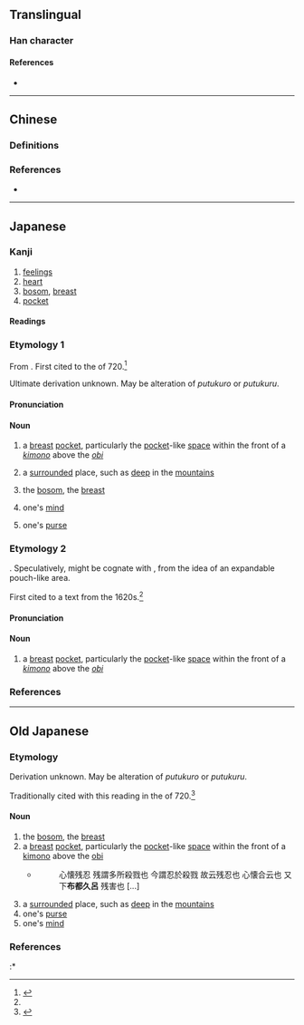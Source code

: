 {{also|懷}}
{{character info}}
==Translingual==
{{Han simplified forms|懷|懐|怀}}

===Han character===
{{Han char|rn=61|rad=心|as=13|sn=16|four=90032|canj=PYWV,XPYWV|ids=⿰忄⿳亠罒衣(GHTV),⿰忄⿳十罒衣(JK)}}

====References====
* {{Han ref|kx=0406.141|dkj=11351|dj=0747.100|hdz=42362.100|uh=61D0|ud=25040}}

----

==Chinese==

===Definitions===
{{zh-see|懷|v}}

===References===
* {{R:twedu|A01457}}

----

==Japanese==
{{ja-kanji forms|懐|懷}}

===Kanji===
{{ja-kanji|grade=c|rs=心13|kyu=懷}}

# [[feelings]]
# [[heart]]
# [[bosom]], [[breast]]
# [[pocket]]

====Readings====
{{ja-readings
|goon=え<ゑ
|kanon=かい<くわい
|kun=ふところ-, ほほ-, いだ-く, うだ-, むだ-く, なつ-く, なず-く, なつけ-, なつ-け, なつ-ける, なず-ける, なつ-かし.い, なつ-かしむ, なつ-こい, おも-う
|nanori=かね
}}

===Etymology 1===
{{ja-kanjitab|yomi=k|ふところ}}

From {{inh|ja|ojp|sort=ふところ|-}}.  First cited to the ''{{w|Nihon Shoki}}'' of 720.<ref name="KDJ2">{{R:Nihon Kokugo Daijiten 2}}</ref>

Ultimate derivation unknown. May be alteration of {{cog|ojp|-}} ''putukuro'' or ''putukuru''.<!-- Do we have ''man'yōgana'' spellings for these, and thus also the 甲・乙 vowels? -->

====Pronunciation====
{{ja-pron|ふところ|acc=0|acc_ref=DJR}}

====Noun====
{{ja-noun|ふところ}}

# {{defdate|from 720}} a [[breast]] [[pocket]], particularly the [[pocket]]-like [[space]] within the front of a [[着物#Japanese|''kimono'']] above the [[帯#Japanese|''obi'']]
#: {{synonyms|ja|懐中|tr1=kaichū|q1=also refers to the contents}}
# {{defdate|from early 1000s}} a [[surrounded]] place, such as [[deep]] in the [[mountain]]s
# {{defdate|from late 1600s}} {{lb|ja|sort=ふところ|metaphor}} the [[bosom]], the [[breast]]
# {{defdate|from late 1600s}} one's [[mind]]
# {{defdate|from late 1800s}} one's [[purse]]

===Etymology 2===
{{ja-kanjitab|yomi=k|ほほ:archaic}}

{{unk|ja|sort=ほほ}}.  Speculatively, might be cognate with {{m|ja|頬|tr=hoho||cheek(s)}}, from the idea of an expandable pouch-like area.

First cited to a text from the 1620s.<ref name="KDJ2"/>

====Pronunciation====
{{ja-pron|ほほ}}

====Noun====
{{ja-noun|ほほ}}

# {{defdate|1620s—???}} {{lb|ja|sort=ほほ|archaic|possibly|_|obsolete}} a [[breast]] [[pocket]], particularly the [[pocket]]-like [[space]] within the front of a [[着物#Japanese|''kimono'']] above the [[帯#Japanese|''obi'']]
#: {{synonyms|ja|懐|tr1=futokoro|q1=modern term|懐中|tr2=kaichū|q2=also refers to the contents}}

===References===
<references/>

----

==Old Japanese==

===Etymology===
Derivation unknown. May be alteration of {{cog|ojp|-}} ''putukuro'' or ''putukuru''.

Traditionally cited with this reading in the ''{{w|Nihon Shoki}}'' of 720.<ref name="KDJ2">{{R:Nihon Kokugo Daijiten 2}}</ref>

====Noun====
{{head|ojp|noun|tr=*putukoro<sub>2</sub>|kana|ふつころ}}<!-- Unsure of the 甲・乙 value for ''ko'', haven't found that one in man'yōgana yet -->

# the [[bosom]], the [[breast]]
# a [[breast]] [[pocket]], particularly the [[pocket]]-like [[space]] within the front of a [[着物#Japanese|kimono]] above the [[帯#Japanese|obi]]
#* {{RQ:Shin'yaku Kegonkyō Ongi Shiki|92}}
#*: 心懐残忍 残謂多所殺戮也 今謂忍於殺戮 故云残忍也 心懐合云也 又下'''布都久呂''' 残害也 [...]
# a [[surrounded]] place, such as [[deep]] in the [[mountain]]s
# one's [[purse]]
# one's [[mind]]

===References===
<references/>
:* {{Shin'yaku Kegonkyō Ongi Shiki}}